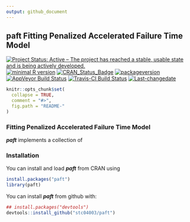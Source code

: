 ```yaml
---
output: github_document
---
```


## **paft** Fitting Penalized Accelerated Failure Time Model

[![Project Status: Active – The project has reached a stable, usable state and is being actively developed.](https://www.repostatus.org/badges/latest/active.svg)](https://www.repostatus.org/#active)
[![minimal R version](https://img.shields.io/badge/R%3E%3D-3.4.0-6666ff.svg)](https://cran.r-project.org/)
[![CRAN_Status_Badge](https://www.r-pkg.org/badges/version/paft)](https://cran.r-project.org/package=paft)
[![packageversion](https://img.shields.io/badge/Package%20version-0.0.1-orange.svg?style=flat-square)](commits/master)
[![AppVeyor Build Status](https://ci.appveyor.com/api/projects/status/github/stc04003/paft?branch=master&svg=true)](https://ci.appveyor.com/project/stc04003/paft)
[![Travis-CI Build Status](https://travis-ci.org/stc04003/paft.svg?branch=master)](https://travis-ci.org/stc04003/paft)
[![Last-changedate](https://img.shields.io/badge/last%20change-`r gsub('-', '--', Sys.Date())`-yellowgreen.svg)](/commits/master)
<!-- [![Build Status](https://travis-ci.org/user/pkg.svg?branch=master)](https://travis-ci.org/user/pkg) -->
<!-- README.md is generated from README.Rmd. Please edit that file -->

```r
knitr::opts_chunk$set(
  collapse = TRUE,
  comment = "#>",
  fig.path = "README-"
)
```

### Fitting Penalized Accelerated Failure Time Model
***paft*** implements a collection of

### Installation

You can install and load ***paft*** from CRAN using

```r
install.packages("paft")
library(paft)
```

You can install ***paft*** from github with:

```r
## install.packages("devtools")
devtools::install_github("stc04003/paft")
```
